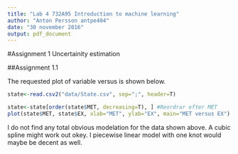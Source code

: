 ```yaml
---
title: "Lab 4 732A95 Introduction to machine learning"
author: "Anton Persson antpe404"
date: "30 november 2016"
output: pdf_document
---
```

#Assignment 1 Uncertainity estimation

##Assignment 1.1

The requested plot of variable \textit{EX} versus \textit{MET} is shown below.

```r
state<-read.csv2("data/State.csv", sep=";", header=T)

state<-state[order(state$MET, decreasing=T), ] #Reordrar efter MET
plot(state$MET, state$EX, xlab="MET", ylab="EX", main="MET versus EX")

```

I do not find any total obvious modelation for the data shown above. A cubic spline might work out okey. I piecewise linear model with one knot would maybe be decent as well.

